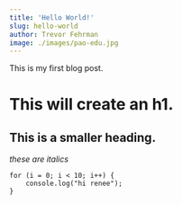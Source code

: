 ```yaml
---
title: 'Hello World!'
slug: hello-world
author: Trevor Fehrman
image: ./images/pao-edu.jpg
---
```


This is my first blog post.

# This will create an h1.

## This is a smaller heading.

_these are italics_

```
for (i = 0; i < 10; i++) {
    console.log("hi renee");
}
```
